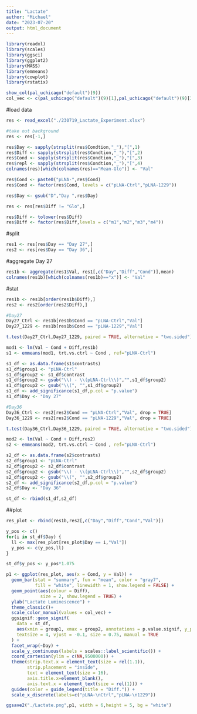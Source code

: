 ```yaml
---
title: "Lactate"
author: "Michael"
date: "2023-07-20"
output: html_document
---
```



```r
library(readxl)
library(scales)
library(ggsci)
library(ggplot2)
library(MASS)
library(emmeans)
library(cowplot)
library(rstatix)
```


```r
show_col(pal_uchicago("default")(9))
col_vec <- c(pal_uchicago("default")(9)[1],pal_uchicago("default")(9)[3],pal_uchicago("default")(9)[5],pal_uchicago("default")(9)[2])
```


#load data
```r
res <- read_excel("./230719_Lactate_Experiment.xlsx")

#take out background
res <- res[-1,]

res$Day <- sapply(strsplit(res$Condtion,"_"),"[",1)
res$Diff <- sapply(strsplit(res$Condtion,"_"),"[",2)
res$Cond <- sapply(strsplit(res$Condtion,"_"),"[",3)
res$repl <- sapply(strsplit(res$Condtion,"_"),"[",4)
colnames(res)[which(colnames(res)=="Mean-Glo")] <- "Val"

res$Cond <- paste0("pLNA-",res$Cond)
res$Cond <- factor(res$Cond, levels = c("pLNA-Ctrl","pLNA-1229"))

res$Day <- gsub("D","Day ",res$Day)
```

```r
res <- res[res$Diff != "Glo",]
```


```r
res$Diff <- tolower(res$Diff)
res$Diff <- factor(res$Diff,levels = c("m1","m2","m3","m4"))
```


#split
```r
res1 <- res[res$Day == "Day 27",]
res2 <- res[res$Day == "Day 36",]
```

#aggregate Day 27
```r
res1b <- aggregate(res1$Val, res1[,c("Day","Diff","Cond")],mean)
colnames(res1b)[which(colnames(res1b)=="x")] <- "Val"
```


#stat
```r
res1b <- res1b[order(res1b$Diff),]
res2 <- res2[order(res2$Diff),]
```

```r
#Day27
Day27_Ctrl <- res1b[res1b$Cond == "pLNA-Ctrl","Val"]
Day27_1229 <- res1b[res1b$Cond == "pLNA-1229","Val"]

t.test(Day27_Ctrl,Day27_1229, paired = TRUE, alternative = "two.sided")

mod1 <- lm(Val ~ Cond + Diff,res1b)
s1 <- emmeans(mod1, trt.vs.ctrl ~ Cond , ref="pLNA-Ctrl")

s1_df <- as.data.frame(s1$contrasts)
s1_df$group1 <- "pLNA-Ctrl"
s1_df$group2 <- s1_df$contrast
s1_df$group2 <- gsub("\\) - \\(pLNA-Ctrl\\)","",s1_df$group2)
s1_df$group2 <- gsub("\\(", "",s1_df$group2)
s1_df <- add_significance(s1_df,p.col = "p.value")
s1_df$Day <- "Day 27"
```

```r
#Day36
Day36_Ctrl <- res2[res2$Cond == "pLNA-Ctrl","Val", drop = TRUE]
Day36_1229 <- res2[res2$Cond == "pLNA-1229","Val", drop = TRUE]

t.test(Day36_Ctrl,Day36_1229, paired = TRUE, alternative = "two.sided")

mod2 <- lm(Val ~ Cond + Diff,res2)
s2 <- emmeans(mod2, trt.vs.ctrl ~ Cond , ref="pLNA-Ctrl")

s2_df <- as.data.frame(s2$contrasts)
s2_df$group1 <- "pLNA-Ctrl"
s2_df$group2 <- s2_df$contrast
s2_df$group2 <- gsub("\\) - \\(pLNA-Ctrl\\)","",s2_df$group2)
s2_df$group2 <- gsub("\\(", "",s2_df$group2)
s2_df <- add_significance(s2_df,p.col = "p.value")
s2_df$Day <- "Day 36"
```


```r
st_df <- rbind(s1_df,s2_df)
```



##plot
```r
res_plot <- rbind(res1b,res2[,c("Day","Diff","Cond","Val")])

y_pos <- c()
for(i in st_df$Day) {
  ll <- max(res_plot[res_plot$Day == i,"Val"])
  y_pos <- c(y_pos,ll)
}

st_df$y_pos <- y_pos*1.075
```



```r
p1 <- ggplot(res_plot, aes(x = Cond, y = Val)) +
  geom_bar(stat = "summary", fun = "mean", color = "gray7",
           fill = "white", linewidth = 1, show.legend = FALSE) +
  geom_point(aes(colour = Diff), 
             size = 2, show.legend = TRUE) +
  ylab("Lactate Luminescence") +
  theme_classic()+
  scale_color_manual(values = col_vec) +
  ggsignif::geom_signif(
    data = st_df,
    aes(xmin = group1, xmax = group2, annotations = p.value.signif, y_position = y_pos),
    textsize = 4, vjust = -0.1, size = 0.75, manual = TRUE
  ) +
  facet_wrap(~Day) +
  scale_y_continuous(labels = scales::label_scientific()) + 
  coord_cartesian(ylim = c(NA,9500000)) +
  theme(strip.text.x = element_text(size = rel(1.1)),
        strip.placement = "inside",
        text = element_text(size = 16), 
        axis.title.x=element_blank(),
        axis.text.x = element_text(size = rel(1))) +
  guides(color = guide_legend(title = "Diff.")) +
  scale_x_discrete(labels=c("pLNA-\nCtrl","pLNA-\n1229"))

ggsave2("./Lactate.png",p1, width = 6,height = 5, bg = "white")
```










